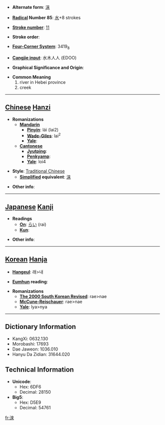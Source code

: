 * '''Alternate form''': [[涞]]

* '''[[Wiktionary:Chinese radical index| Radical]] Number 85''': [[Wiktionary:Chinese radical index 水|水]]+8 strokes

* '''[[Wiktionary:Chinese total strokes index|Stroke number]]''': [[Wiktionary:Chinese total strokes index 11|11]]

* '''Stroke order''': 

* '''[[Wiktionary:Chinese four corner index|Four-Corner System]]''': 3419<sub>8</sub>

* '''[[Wiktionary:Chinese Cangjie index|Cangjie input]]''': 水木人人 (EDOO)

* '''Graphical Significance and Origin''': 

* '''Common Meaning'''
*#river in Hebei province
*# creek


----

== [[Chinese]] [[Hanzi]] ==

* '''Romanizations'''
** '''[[Mandarin]]'''
*** '''[[Pinyin]]''': lái (lai2)
*** '''[[Wade-Giles]]''': lai<sup>2</sup>
*** '''[[Yale]]''': 
** '''[[Cantonese]]'''
*** '''[[Jyutping]]''':
*** '''[[Penkyamp]]''': 
*** '''[[Yale]]''': loi4

* '''Style''': [[Traditional Chinese]] 
** '''[[Simplified Chinese|Simplified]] equivalent''': [[涞]]

* '''Other info''': 

----

== [[Japanese]] [[Kanji]] ==

* '''Readings'''
** '''[[On]]''': [[らい]] (rai)
** '''[[Kun]]''': 

* '''Other info''':  

----

== [[Korean]] [[Hanja]] ==

* '''[[Hangeul]]''': 래>내

* '''[[Eumhun]] reading''': 

* '''Romanizations'''
** '''[[The 2000 South Korean Revised Romanization|The 2000 South Korean Revised]]''': rae>nae
** '''[[McCune-Reischauer]]''': rae>nae
** '''[[Yale]]''': lya>nya

----

== Dictionary Information ==

* KangXi: 0632.130
* Morobashi: 17693
* Dae Jaweon: 1036.010
* Hanyu Da Zidian: 31644.020

== Technical Information ==

* '''Unicode''':
** Hex: 6DF6
** Decimal: 28150
* '''Big5''':
** Hex: D5E9
** Decimal: 54761

[[fr:淶]]